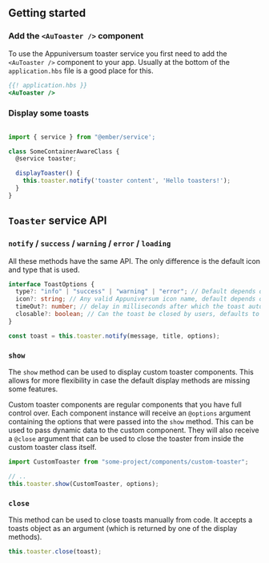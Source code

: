 
<Meta title="Components/Notifications/Toasts/Documentation" />

## Getting started

### Add the `<AuToaster />` component

To use the Appuniversum toaster service you first need to add the `<AuToaster />` component to your app. Usually at the bottom of the `application.hbs` file is a good place for this.

```handlebars
{{! application.hbs }}
<AuToaster />
```

### Display some toasts

```ts

import { service } from "@ember/service';

class SomeContainerAwareClass {
  @service toaster;

  displayToaster() {
    this.toaster.notify('toaster content', 'Hello toasters!');
  }
}
```

## `Toaster` service API

### `notify` / `success` / `warning` / `error` / `loading`

All these methods have the same API. The only difference is the default icon and type that is used.

```ts
interface ToastOptions {
  type?: "info" | "success" | "warning" | "error"; // Default depends on the used display method
  icon?: string; // Any valid Appuniversum icon name, default depends on the used display method
  timeOut?: number; // delay in milliseconds after which the toast auto-closes
  closable?: boolean; // Can the toast be closed by users, defaults to `true`
}

const toast = this.toaster.notify(message, title, options);
```

### `show`

The `show` method can be used to display custom toaster components. This allows for more flexibility in case the default display methods are missing some features.

Custom toaster components are regular components that you have full control over. Each component instance will receive an `@options` argument containing the options that were passed into the `show` method. This can be used to pass dynamic data to the custom component.
They will also receive a `@close` argument that can be used to close the toaster from inside the custom toaster class itself.

```ts
import CustomToaster from "some-project/components/custom-toaster";

// ..
this.toaster.show(CustomToaster, options);
```

### `close`

This method can be used to close toasts manually from code. It accepts a toasts object as an argument (which is returned by one of the display methods).

```ts
this.toaster.close(toast);
```
